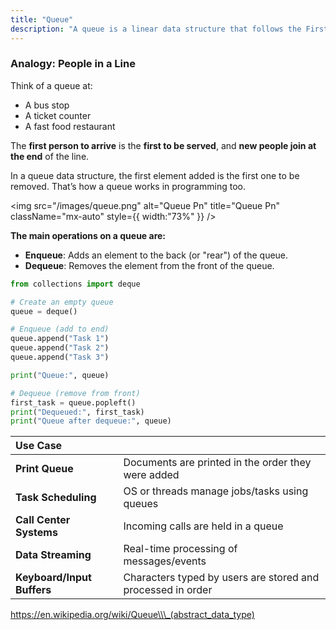 ```yaml
---
title: "Queue"
description: "A queue is a linear data structure that follows the First-In, First-Out (FIFO) principle. This means the first element added is the first one to be removed."
---
```


### Analogy: People in a Line

Think of a queue at:

- A bus stop
- A ticket counter
- A fast food restaurant

The **first person to arrive** is the **first to be served**, and **new people join at the end** of the line.

In a queue data structure, the first element added is the first one to be removed. That’s how a queue works in programming too.

<img
  src="/images/queue.png"
  alt="Queue Pn"
  title="Queue Pn"
  className="mx-auto"
  style={{ width:"73%" }}
/>

**The main operations on a queue are:**

- **Enqueue**: Adds an element to the back (or "rear") of the queue.
- **Dequeue**: Removes the element from the front of the queue.

```python
from collections import deque

# Create an empty queue
queue = deque()

# Enqueue (add to end)
queue.append("Task 1")
queue.append("Task 2")
queue.append("Task 3")

print("Queue:", queue)

# Dequeue (remove from front)
first_task = queue.popleft()
print("Dequeued:", first_task)
print("Queue after dequeue:", queue)
```

| Use Case                   |                                                             |
| :------------------------- | :---------------------------------------------------------- |
| **Print Queue**            | Documents are printed in the order they were added          |
| **Task Scheduling**        | OS or threads manage jobs/tasks using queues                |
| **Call Center Systems**    | Incoming calls are held in a queue                          |
| **Data Streaming**         | Real-time processing of messages/events                     |
| **Keyboard/Input Buffers** | Characters typed by users are stored and processed in order |

https://en.wikipedia.org/wiki/Queue\\\_(abstract_data_type)